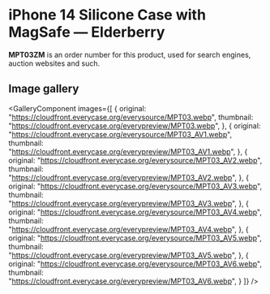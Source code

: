 
# iPhone 14 Silicone Case with MagSafe — Elderberry

<Callout type='info' emoji='👉🏻'>**MPT03ZM** is an order number for this product, used for search engines, auction websites and such.</Callout>

## Image gallery

<GalleryComponent
    images={[
      {
        original: "https://cloudfront.everycase.org/everysource/MPT03.webp",
        thumbnail: "https://cloudfront.everycase.org/everypreview/MPT03.webp",
      },
      {
        original: "https://cloudfront.everycase.org/everysource/MPT03_AV1.webp",
        thumbnail: "https://cloudfront.everycase.org/everypreview/MPT03_AV1.webp",
      },
      {
        original: "https://cloudfront.everycase.org/everysource/MPT03_AV2.webp",
        thumbnail: "https://cloudfront.everycase.org/everypreview/MPT03_AV2.webp",
      },
      {
        original: "https://cloudfront.everycase.org/everysource/MPT03_AV3.webp",
        thumbnail: "https://cloudfront.everycase.org/everypreview/MPT03_AV3.webp",
      },
      {
        original: "https://cloudfront.everycase.org/everysource/MPT03_AV4.webp",
        thumbnail: "https://cloudfront.everycase.org/everypreview/MPT03_AV4.webp",
      },
      {
        original: "https://cloudfront.everycase.org/everysource/MPT03_AV5.webp",
        thumbnail: "https://cloudfront.everycase.org/everypreview/MPT03_AV5.webp",
      },
      {
        original: "https://cloudfront.everycase.org/everysource/MPT03_AV6.webp",
        thumbnail: "https://cloudfront.everycase.org/everypreview/MPT03_AV6.webp",
      }
    ]}
  />
